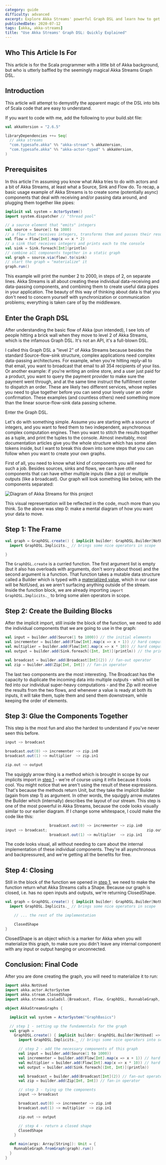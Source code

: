 ```yaml
---
category: guide
difficulty: advanced
excerpt: Explore Akka Streams' powerful Graph DSL and learn how to get started quickly with our easy guide
publishedDate: 2020-07-12
tags: [akka, akka-streams]
title: "Use Akka Streams' Graph DSL: Quickly Explained"
---
```


## Who This Article Is For

This article is for the Scala programmer with a little bit of Akka background, but who is utterly baffled by the seemingly magical Akka Streams Graph DSL.

## Introduction

This article will attempt to demystify the apparent magic of the DSL into bits of Scala code that are easy to understand.

If you want to code with me, add the following to your build.sbt file:

```scala
val akkaVersion = "2.6.5"

libraryDependencies ++= Seq(
  // akka streams
  "com.typesafe.akka" %% "akka-stream" % akkaVersion,
  "com.typesafe.akka" %% "akka-actor-typed" % akkaVersion,
)
```

## Prerequisites

In this article I'm assuming you know what Akka tries to do with actors and a bit of Akka Streams, at least what a Source, Sink and Flow do. To recap, a basic usage example of Akka Streams is to create some (potentially async) components that deal with receiving and/or passing data around, and plugging them together like pipes:

```scala
implicit val system = ActorSystem()
import system.dispatcher // "thread pool"

// a source element that "emits" integers
val source = Source(1 to 1000)
// a flow that receives integers, transforms them and passes their results further down
val flow = Flow[Int].map(x => x * 2)
// a sink that receives integers and prints each to the console
val sink = Sink.foreach[Int](println)
// combine all components together in a static graph
val graph = source.via(flow).to(sink)
// start the graph = "materialize" it
graph.run()
```

This example will print the number 2 to 2000, in steps of 2, on separate lines. Akka Streams is all about creating these individual data-receiving and data-passing components, and combining them to create useful data pipes in your application. The beauty of this way of thinking about data is that you don't need to concern yourself with synchronization or communication problems; everything is taken care of by the middleware.

## Enter the Graph DSL

After understanding the basic flow of Akka (pun intended), I see lots of people hitting a brick wall when they move to level 2 of Akka Streams, which is the infamous Graph DSL. It's not an API, it's a full-blown DSL.

I called this Graph DSL a "level 2" of Akka Streams because besides the standard Source-flow-sink structure, complex applications need complex data-passing architectures. For example, when you're hitting reply-all to that email, you want to broadcast that email to all 354 recipients of your liss. Or another example: if you're writing an online store, and a user just paid for a product, you want to query the payment provider to make sure the payment went through, and at the same time instruct the fulfillment center to dispatch an order. These are likely two different services, whose replies you need to glue together before you can send your lovely user an order confirmation. These examples (and countless others) need something more than the linear source-flow-sink data passing scheme.

Enter the Graph DSL.

Let's do with something simple. Assume you are starting with a source of integers, and you want to feed them to two independent, asynchronous complex computation engines. Then you want to stitch the results together as a tuple, and print the tuples to the console. Almost inevitably, most documentation articles give you the whole structure which has some alien tokens inside, but I want to break this down into some steps that you can follow when you want to create your own graphs.

First of all, you need to know what kind of components you will need for such a job. Besides sources, sinks and flows, we can have other components that can have either multiple inputs (like a zip) or multiple outputs (like a broadcast). Our graph will look something like below, with the components separated:

![Diagram of Akka Streams for this project](images/akka-streams-diagram.png)

This visual representation will be reflected in the code, much more than you think. So the above was step 0: make a mental diagram of how you want your data to move.

## Step 1: The Frame

```scala
val graph = GraphDSL.create() { implicit builder: GraphDSL.Builder[NotUsed] =>
  import GraphDSL.Implicits._ // brings some nice operators in scope

}
```

The `GraphDSL.create` is a curried function. The first argument list is empty (but it also has overloads with arguments, don't worry about those) and the second argument is a function. That function takes a mutable data structure called a Builder which is typed with a [materialized value](/articles/the-brilliance-of-materialized-values-in-akka-streams), which in our case will be NotUsed, as we aren't surfacing anything outside of the stream. Inside the function block, we are already importing `import GraphDSL.Implicits._` to bring some alien operators in scope.

## Step 2: Create the Building Blocks

After the implicit import, still inside the block of the function, we need to add the individual components that we are going to use in the graph:

```scala
val input = builder.add(Source(1 to 1000)) // the initial elements
val incrementer = builder.add(Flow[Int].map(x => x + 1)) // hard computation #1
val multiplier = builder.add(Flow[Int].map(x => x * 10)) // hard computation #2
val output = builder.add(Sink.foreach[(Int, Int)](println)) // the printer

val broadcast = builder.add(Broadcast[Int](2)) // fan-out operator
val zip = builder.add(Zip[Int, Int]) // fan-in operator
```

The last two components are the most interesting. The Broadcast has the capacity to duplicate the incoming data into multiple outputs - which will be fed into our individual super-heavy computations - and the Zip will receive the results from the two flows, and whenever a value is ready at both its inputs, it will take them, tuple them and send them downstream, while keeping the order of elements.

## Step 3: Glue the Components Together

This step is the most fun and also the hardest to understand if you've never seen this before.

```scala
input ~> broadcast

broadcast.out(0) ~> incrementer ~> zip.in0
broadcast.out(1) ~> multiplier  ~> zip.in1

zip.out ~> output
```

The squiggly arrow thing is a method which is brought in scope by our implicits import in [step 1](#step-1-the-frame) - we're of course using it infix because it looks cool. You might notice that we aren't using the result of these expressions. That's because the methods return Unit, but they take the implicit Builder (again from step 1) as argument. In other words, the squiggly arrow mutates the Builder which (internally) describes the layout of our stream. This step is one of the most powerful in Akka Streams, because the code looks visually similar to our earlier diagram. If I change some whitespace, I could make the code like this:

```scala
                    broadcast.out(0) ~> incrementer ~> zip.in0
input ~> broadcast;                                             zip.out ~> output
                    broadcast.out(1) ~> multiplier  ~> zip.in1
```

The code looks visual, all without needing to care about the internal implementation of these individual components. They're all asynchronous and backpressured, and we're getting all the benefits for free.

## Step 4: Closing

Still in the block of the function we opened in [step 1](#step-1-the-frame), we need to make the function return what Akka Streams calls a Shape. Because our graph is closed, i.e. has no open inputs and outputs, we're returning ClosedShape.

```scala
val graph = GraphDSL.create() { implicit builder: GraphDSL.Builder[NotUsed] =>
  import GraphDSL.Implicits._ // brings some nice operators in scope

    // ... the rest of the implementation

    ClosedShape
}
```

ClosedShape is an object which is a marker for Akka when you will materialize this graph, to make sure you didn't leave any internal component with any input or output hanging or unconnected.

## Conclusion: Final Code

After you are done creating the graph, you will need to materialize it to run:

```scala
import akka.NotUsed
import akka.actor.ActorSystem
import akka.stream.ClosedShape
import akka.stream.scaladsl.{Broadcast, Flow, GraphDSL, RunnableGraph, Sink, Source, Zip}

object AkkaStreamsGraphs {

  implicit val system = ActorSystem("GraphBasics")

  // step 1 - setting up the fundamentals for the graph
  val graph =
    GraphDSL.create() { implicit builder: GraphDSL.Builder[NotUsed] => // builder = MUTABLE data structure
      import GraphDSL.Implicits._ // brings some nice operators into scope

      // step 2 - add the necessary components of this graph
      val input = builder.add(Source(1 to 1000))
      val incrementer = builder.add(Flow[Int].map(x => x + 1)) // hard computation
      val multiplier = builder.add(Flow[Int].map(x => x * 10)) // hard computation
      val output = builder.add(Sink.foreach[(Int, Int)](println))

      val broadcast = builder.add(Broadcast[Int](2)) // fan-out operator
      val zip = builder.add(Zip[Int, Int]) // fan-in operator

      // step 3 - tying up the components
      input ~> broadcast

      broadcast.out(0) ~> incrementer ~> zip.in0
      broadcast.out(1) ~> multiplier  ~> zip.in1

      zip.out ~> output

      // step 4 - return a closed shape
      ClosedShape
    }

  def main(args: Array[String]): Unit = {
    RunnableGraph.fromGraph(graph).run()
  }
}
```
